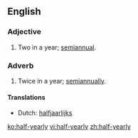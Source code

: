 ==English==

===Adjective===
{{infl|en|adjective}}

# Two in a year; [[semiannual]].

===Adverb===
{{infl|en|adverb}}

# Twice in a year; [[semiannually]].

====Translations====
{{trans-top|twice a year}}
* Dutch: [[halfjaarlijks]]
{{trans-mid}}
{{trans-bottom}}

[[ko:half-yearly]]
[[vi:half-yearly]]
[[zh:half-yearly]]